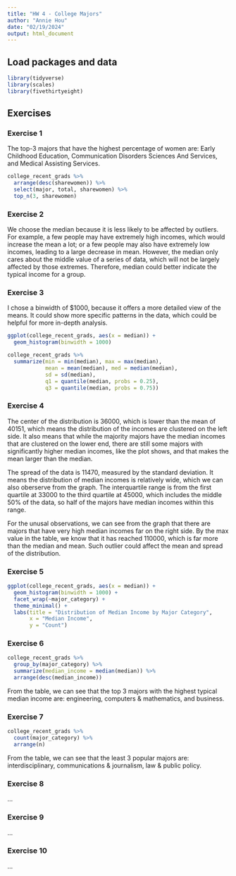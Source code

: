 ```yaml
---
title: "HW 4 - College Majors"
author: "Annie Hou"
date: "02/19/2024"
output: html_document
---
```


## Load packages and data

```r
library(tidyverse)
library(scales)
library(fivethirtyeight)
```

## Exercises

### Exercise 1

The top-3 majors that have the highest percentage of women are: Early Childhood Education, Communication Disorders Sciences And Services, and Medical Assisting Services.

```r
college_recent_grads %>%
  arrange(desc(sharewomen)) %>%
  select(major, total, sharewomen) %>%
  top_n(3, sharewomen)

```

### Exercise 2

We choose the median because it is less likely to be affected by outliers. For example, a few people may have extremely high incomes, which would increase the mean a lot; or a few people may also have extremely low incomes, leading to a large decrease in mean. However, the median only cares about the middle value of a series of data, which will not be largely affected by those extremes. Therefore, median could better indicate the typical income for a group.


### Exercise 3

I chose a binwidth of $1000, because it offers a more detailed view of the means. It could show more specific patterns in the data, which could be helpful for more in-depth analysis.

```r
ggplot(college_recent_grads, aes(x = median)) +
  geom_histogram(binwidth = 1000)
```

```r
college_recent_grads %>%
  summarize(min = min(median), max = max(median),
            mean = mean(median), med = median(median),
            sd = sd(median), 
            q1 = quantile(median, probs = 0.25),
            q3 = quantile(median, probs = 0.75))
```

### Exercise 4

The center of the distribution is 36000, which is lower than the mean of 40151, which means the distribution of the incomes are clustered on the left side. It also means that while the majority majors have the median incomes that are clustered on the lower end, there are still some majors with significantly higher median incomes, like the plot shows, and that makes the mean larger than the median.

The spread of the data is 11470, measured by the standard deviation. It means the distribution of median incomes is relatively wide, which we can also oberserve from the graph. The interquartile range is from the first quartile at 33000 to the third quartile at 45000, which includes the middle 50% of the data, so half of the majors have median incomes within this range.

For the unusal observations, we can see from the graph that there are majors that have very high median incomes far on the right side. By the max value in the table, we know that it has reached 110000, which is far more than the median and mean. Such outlier could affect the mean and spread of the distribution.

### Exercise 5

```r
ggplot(college_recent_grads, aes(x = median)) +
  geom_histogram(binwidth = 1000) +
  facet_wrap(~major_category) + 
  theme_minimal() +
  labs(title = "Distribution of Median Income by Major Category",
       x = "Median Income",
       y = "Count")
```


### Exercise 6

```r
college_recent_grads %>%
  group_by(major_category) %>%
  summarize(median_income = median(median)) %>%
  arrange(desc(median_income))
```

From the table, we can see that the top 3 majors with the highest typical median income are: engineering, computers & mathematics, and business.

### Exercise 7

```r
college_recent_grads %>%
  count(major_category) %>%
  arrange(n)
```

From the table, we can see that the least 3 popular majors are: interdisciplinary, communications & journalism, law & public policy.

### Exercise 8

...

### Exercise 9

...

### Exercise 10

...
